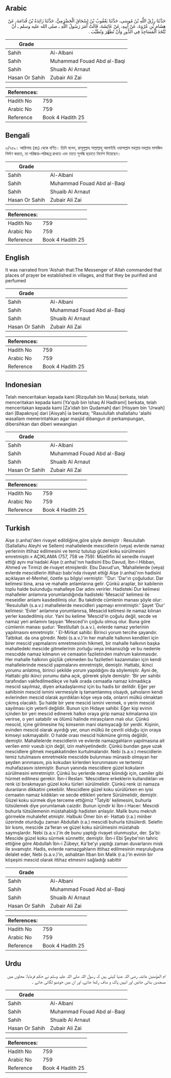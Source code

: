 ## Arabic


<div dir="rtl" lang="ar" style={{fontSize:'larger',backgroundColor:'#f8f9fa',padding:20}}>
حَدَّثَنَا رِزْقُ اللَّهِ بْنُ مُوسَى، حَدَّثَنَا يَعْقُوبُ بْنُ إِسْحَاقَ الْحَضْرَمِيُّ، حَدَّثَنَا زَائِدَةُ بْنُ قُدَامَةَ، عَنْ هِشَامِ بْنِ عُرْوَةَ، عَنْ أَبِيهِ، عَنْ عَائِشَةَ، قَالَتْ أَمَرَ رَسُولُ اللَّهِ ـ صلى الله عليه وسلم ـ أَنْ تُتَّخَذَ الْمَسَاجِدُ فِي الدُّورِ وَأَنْ تُطَهَّرَ وَتُطَيَّبَ ‏.‏
</div>
<div style={{backgroundColor:'#f8f9fa',padding:20, marginBottom: 10}}><table> <thead> <tr> <th>Grade</th> <th></th> </tr> </thead> <tbody> <tr><td>Sahih</td><td>Al-Albani</td></tr><tr><td>Sahih</td><td>Muhammad Fouad Abd al-Baqi</td></tr><tr><td>Sahih</td><td>Shuaib Al Arnaut</td></tr><tr><td>Hasan Or Sahih</td><td>Zubair Ali Zai</td></tr></tbody></table><table> <thead> <tr> <th>References:</th> <th></th> </tr> </thead> <tbody><tr><td>Hadith No</td><td>759</td></tr><tr><td>Arabic No</td><td>759</td></tr><tr><td>Reference</td><td>Book 4 Hadith 25</td></tr></tbody></table></div>

## Bengali


<div dir="ltr" lang="bn" style={{fontSize:'larger',backgroundColor:'#f8f9fa',padding:20}}>
৩/৭৫৯। আয়িশাহ (রাঃ) থেকে বর্ণিত। তিনি বলেন, রাসূলুল্লাহ সাল্লাল্লাহু আলাইহি ওয়াসাল্লাম মহল্লায় মহল্লায় মাসজিদ নির্মাণ করতে, তা পরিষ্কার-পরিচ্ছন্ন রাখতে এবং তাতে সুগন্ধি ছড়াতে নির্দেশ দিয়েছেন।
</div>
<div style={{backgroundColor:'#f8f9fa',padding:20, marginBottom: 10}}><table> <thead> <tr> <th>Grade</th> <th></th> </tr> </thead> <tbody> <tr><td>Sahih</td><td>Al-Albani</td></tr><tr><td>Sahih</td><td>Muhammad Fouad Abd al-Baqi</td></tr><tr><td>Sahih</td><td>Shuaib Al Arnaut</td></tr><tr><td>Hasan Or Sahih</td><td>Zubair Ali Zai</td></tr></tbody></table><table> <thead> <tr> <th>References:</th> <th></th> </tr> </thead> <tbody><tr><td>Hadith No</td><td>759</td></tr><tr><td>Arabic No</td><td>759</td></tr><tr><td>Reference</td><td>Book 4 Hadith 25</td></tr></tbody></table></div>

## English


<div dir="ltr" lang="en" style={{fontSize:'larger',backgroundColor:'#f8f9fa',padding:20}}>
It was narrated from 'Aishah that:The Messenger of Allah commanded that places of prayer be established in villages, and that they be purified and perfumed
</div>
<div style={{backgroundColor:'#f8f9fa',padding:20, marginBottom: 10}}><table> <thead> <tr> <th>Grade</th> <th></th> </tr> </thead> <tbody> <tr><td>Sahih</td><td>Al-Albani</td></tr><tr><td>Sahih</td><td>Muhammad Fouad Abd al-Baqi</td></tr><tr><td>Sahih</td><td>Shuaib Al Arnaut</td></tr><tr><td>Hasan Or Sahih</td><td>Zubair Ali Zai</td></tr></tbody></table><table> <thead> <tr> <th>References:</th> <th></th> </tr> </thead> <tbody><tr><td>Hadith No</td><td>759</td></tr><tr><td>Arabic No</td><td>759</td></tr><tr><td>Reference</td><td>Book 4 Hadith 25</td></tr></tbody></table></div>

## Indonesian


<div dir="ltr" lang="id" style={{fontSize:'larger',backgroundColor:'#f8f9fa',padding:20}}>
Telah menceritakan kepada kami [Rizqullah bin Musa] berkata, telah menceritakan kepada kami [Ya'qub bin Ishaq Al Hadlrami] berkata, telah menceritakan kepada kami [Za'idah bin Qudamah] dari [Hisyam bin 'Urwah] dari [Bapaknya] dari [Aisyah] ia berkata; "Rasulullah shallallahu 'alaihi wasallam memerintahkan agar masjid dibangun di perkampungan, dibersihkan dan diberi wewangian
</div>
<div style={{backgroundColor:'#f8f9fa',padding:20, marginBottom: 10}}><table> <thead> <tr> <th>Grade</th> <th></th> </tr> </thead> <tbody> <tr><td>Sahih</td><td>Al-Albani</td></tr><tr><td>Sahih</td><td>Muhammad Fouad Abd al-Baqi</td></tr><tr><td>Sahih</td><td>Shuaib Al Arnaut</td></tr><tr><td>Hasan Or Sahih</td><td>Zubair Ali Zai</td></tr></tbody></table><table> <thead> <tr> <th>References:</th> <th></th> </tr> </thead> <tbody><tr><td>Hadith No</td><td>759</td></tr><tr><td>Arabic No</td><td>759</td></tr><tr><td>Reference</td><td>Book 4 Hadith 25</td></tr></tbody></table></div>

## Turkish


<div dir="ltr" lang="tr" style={{fontSize:'larger',backgroundColor:'#f8f9fa',padding:20}}>
Aişe (r.anha)'den rivayet edildiğine,göre şöyle demiştir : Resulullah (Sallallahu Aleyhi ve Sellem) mahallelerde mescidlerin (veya) evlerde namaz yerlerinin ittihaz edilmesini ve temiz tutulup güzel koku sürülmesini emretmiştir.» AÇIKLAMA (757, 758 ve 759): Müellifin ikİ senedIe rivayet ettiği aynı ma'nadaki Aişe (r.anha)'nın hadisini Ebu Davud, İbn-i Hibban, Ahmed ve Tirmizi de rivayet etmişlerdir. Ebu Davud'un, 'Mahallelerde (veya) evlerde mescidlerin ittihazı babı'nda rivayet ettiği Aişe (r.anha)'nın hadisini açıklayan el-Menhel, özetle şu bilgiyi vermiştir: ''Dur: 'Dar'ın çoğuludur. Dar kelimesi bina, arsa ve mahalle anlamlarına gelir. Çünkü araplar, bir kabilenin toplu halde bulunduğu mahalleye Dar adını verirler. Hadisteki Dur kelimesi mahalleler anlamına yorumlandığında hadisteki 'Mesacid' kelimesi ile meseidler anlamı kasdedilmiş olur. Bu takdirde cümlenin manası şöyle olur: 'Resulullah (s.a.v.) mahallelerde mescidleri yapmayı emretmiştir.' Şayet 'Dur' kelimesi: 'Evler' anlamına yorumlanırsa, Mesacid kelimesi ile namaz kılınan yerler kasdedilmiş olur. Yani bu kelime 'Mescid'in çoğulu değil, secde ve namaz yeri anlamını taşıyan 'Mesced'in çoğulu olmuş olur. Buna göre cümlenin manası şudur: 'Restilullah (s.a.v.), evlerde namaz yerlerinin yapılmasını emretmiştir. ' EI-Mirkat sahibi: Birinci yorum tercihe şayandır. Tatbikat. da ona göredir. Nebi (s.a.v.)'in her mahalle halkının kendileri için birer mescid yapmalarını emretmesinin hikmeti, bir mahalle halkının başka mahalledeki mescide gitmelerinin zorluğu veya imkansızlığı ve bu nedenle mescıdde namaz kılmanın ve cemaatın faziletinden mahrum kalınmasıdır. Her mahalle halkının güçlük çekmeden bu faziletleri kazanmaları için kendi mahallelerinde mescid yapmalarını emretmiştir, demiştir. Hattabi, ikinci yorumu anlatmış, birinci şekilde yorum yapıldığını da söylemiştir. Ayni de, Hattabi gibi ikinci yorumu daha açık, görerek şöyle demiştir: 'Bir yer sahibi tarafından vakfedilmedikçe ve halk orada cemaatla namaz kılmadıkça mescid sayılmaz, diyen arkadaşlarımız için bu hadis bir delildir. Eğer yer sahibinin mescid ismini vermesiyle iş tamamlanmış olsaydı, şahısların kendi evlerinden mescid olarak ayırdıkları köşe veya oda, onlarıri mülkü olmaktan çıkmış olacaktı. Şu halde bir yere mescid ismini vermek, o yerin mescid sayılması için yeterli değildir. Bunun için Hidaye sahibi: Eğer kişi evinin içinden bir yeri mescid edinerek halkın oraya girip namaz kılmalarına izin verirse, o yeri satabilir ve ölümü halinde mirasçıların malı olur. Çünkü mescid, içine girilmesine hiç kimsenin mani olamıyacağı bir yerdir. Kişinin, evinden mescid olarak ayırdığı yer, onun mülkü ile çevrili olduğu için oraya kimseyi sokmayabilir. O halde orası mescid hükmüne girmiş değildir, demiştir. Mahallelerde mescidlerin ve evlerde namazgahların yapılmasına ait verilen emir vueub için değil, izin mahiyetindedir. Çünkü bundan gaye uzak mescidlere gitmek meşakkatinden kurtulmalarıdır. Nebi (s.a.v.) mescidlerin temiz tutulmasını emretmekle mescidde bulunması münasib olmayan her şeyden arınmasını, pis kokudan kirlerden korunmasını ve tertemiz muhafazasını istemiştir. Bunun yanında mescidlere güzel kokuların sürülmesini emretmiştir. Çünkü bu yerlerde namaz kılındığı için, camiler gibi hürmet edilmesi gerekir. İbn-i Reslan: 'Mescidlere erkeklerin kullandıkları ve renk izi bırakmayan güzel koku türleri sürülmelidir. Çünkü renk izi namaza duranların dikkatini çekebilir. Mescidlere güzel koku sürülürken en iyisi cemaatın namaz kıldıkları ve secde ettikleri yerlere Sürülmelidir, demiştir. Güzel koku sürmek diye terceme ettiğimiz "Tatyib' kelimesini, buhurla tütsülemek diye yorumlamak caizdir. Bunun içindir ki İbn-i Hacer: Mescidi buhurla tütsülemenin müstahablığı hadisten anlaşılır. Malik bunu mekruh görmekle muhalefet etmiştir. Halbuki Ömer bin el- Hattab (r.a.) minber üzerinde oturduğu zaman Abdullah (r.a.) mescidi buhurla tütsülerdi. Selefin bir kısmı, mescide za'feran ve güzel koku sürülmesini müstahab saymışlardır. Nebi (s.a.v.)'in de bunu yaptığı rivayet olunmuştur, der. Şa'bi: Mescide güzel koku sürmek sünnettir, demiştir. İbn-i Ebi Şeybe'nin tahric ettiğine göre Abdullah İbn-i Zübeyr, Ka'be'yi yaptığı zaman duvarlarını misk ile sıvamıştır. Hadis, evlerde namazgahların ittihaz edilmesinin meşruluğuna delalet eder, Nebi (s.a.v.)'in, ashabtan İtban bin Malik (r.a.)'in evinin bir köşeşini mescid olarak ittihaz etmesini sağladığı sabittir
</div>
<div style={{backgroundColor:'#f8f9fa',padding:20, marginBottom: 10}}><table> <thead> <tr> <th>Grade</th> <th></th> </tr> </thead> <tbody> <tr><td>Sahih</td><td>Al-Albani</td></tr><tr><td>Sahih</td><td>Muhammad Fouad Abd al-Baqi</td></tr><tr><td>Sahih</td><td>Shuaib Al Arnaut</td></tr><tr><td>Hasan Or Sahih</td><td>Zubair Ali Zai</td></tr></tbody></table><table> <thead> <tr> <th>References:</th> <th></th> </tr> </thead> <tbody><tr><td>Hadith No</td><td>759</td></tr><tr><td>Arabic No</td><td>759</td></tr><tr><td>Reference</td><td>Book 4 Hadith 25</td></tr></tbody></table></div>

## Urdu


<div dir="rtl" lang="ur" style={{fontSize:'larger',backgroundColor:'#f8f9fa',padding:20}}>
ام المؤمنین عائشہ رضی اللہ عنہا کہتی ہیں کہ رسول اللہ صلی اللہ علیہ وسلم نے حکم فرمایا: محلوں میں مسجدیں بنائی جائیں اور انہیں پاک و صاف رکھا جائے، اور ان میں خوشبو لگائی جائے ۔
</div>
<div style={{backgroundColor:'#f8f9fa',padding:20, marginBottom: 10}}><table> <thead> <tr> <th>Grade</th> <th></th> </tr> </thead> <tbody> <tr><td>Sahih</td><td>Al-Albani</td></tr><tr><td>Sahih</td><td>Muhammad Fouad Abd al-Baqi</td></tr><tr><td>Sahih</td><td>Shuaib Al Arnaut</td></tr><tr><td>Hasan Or Sahih</td><td>Zubair Ali Zai</td></tr></tbody></table><table> <thead> <tr> <th>References:</th> <th></th> </tr> </thead> <tbody><tr><td>Hadith No</td><td>759</td></tr><tr><td>Arabic No</td><td>759</td></tr><tr><td>Reference</td><td>Book 4 Hadith 25</td></tr></tbody></table></div>